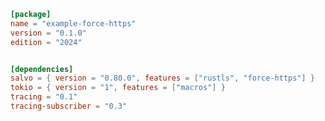 
```toml  title="force-https/Cargo.toml"
[package]
name = "example-force-https"
version = "0.1.0"
edition = "2024"


[dependencies]
salvo = { version = "0.80.0", features = ["rustls", "force-https"] }
tokio = { version = "1", features = ["macros"] }
tracing = "0.1"
tracing-subscriber = "0.3"

```